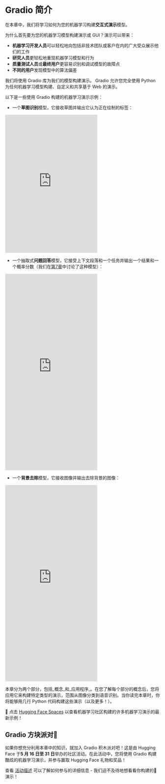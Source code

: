 # Gradio 简介

在本章中，我们将学习如何为您的机器学习构建**交互式演示**模型。

为什么首先要为您的机器学习模型构建演示或 GUI？演示可以带来：

- **机器学习开发人员**可以轻松地向包括非技术团队或客户在内的广大受众展示他们的工作
- **研究人员**更轻松地重现机器学习模型和行为
- **质量测试人员**或**最终用户**更容易识别和调试模型的故障点
- **不同的用户**发现模型中的算法偏差

我们将使用 Gradio 库为我们的模型构建演示。 Gradio 允许您完全使用 Python 为任何机器学习模型构建、自定义和共享基于 Web 的演示。

以下是一些使用 Gradio 构建的机器学习演示示例：

* 一个**草图识别**模型，它接收草图并输出它认为正在绘制的标签：

<iframe src="https://course-demos-draw2.hf.space" frameBorder="0" height="450" title="Gradio app" class="container p-0 flex-grow space-iframe" allow="accelerometer; ambient-light-sensor; autoplay; battery; camera; document-domain; encrypted-media; fullscreen; geolocation; gyroscope; layout-animations; legacy-image-formats; magnetometer; microphone; midi; oversized-images; payment; picture-in-picture; publickey-credentials-get; sync-xhr; usb; vr ; wake-lock; xr-spatial-tracking" sandbox="allow-forms allow-modals allow-popups allow-popups-to-escape-sandbox allow-same-origin allow-scripts allow-downloads"></iframe>

* 一个抽取式**问题回答**模型，它接受上下文段落和一个任务并输出一个结果和一个概率分数（我们在[第7章](/course/chapter7/7)中讨论了这种模型）：

<iframe src="https://course-demos-question-answering-simple.hf.space" frameBorder="0" height="640" title="Gradio app" class="container p-0 flex-grow space-iframe" allow="accelerometer; ambient-light-sensor; autoplay; battery; camera; document-domain; encrypted-media; fullscreen; geolocation; gyroscope; layout-animations; legacy-image-formats; magnetometer; microphone; midi; oversized-images; payment; picture-in-picture; publickey-credentials-get; sync-xhr; usb; vr ; wake-lock; xr-spatial-tracking" sandbox="allow-forms allow-modals allow-popups allow-popups-to-escape-sandbox allow-same-origin allow-scripts allow-downloads"></iframe>

* 一个**背景去除**模型，它接收图像并输出去除背景的图像：

<iframe src="https://course-demos-remove-bg-original.hf.space" frameBorder="0" height="640" title="Gradio app" class="container p-0 flex-grow space-iframe" allow="accelerometer; ambient-light-sensor; autoplay; battery; camera; document-domain; encrypted-media; fullscreen; geolocation; gyroscope; layout-animations; legacy-image-formats; magnetometer; microphone; midi; oversized-images; payment; picture-in-picture; publickey-credentials-get; sync-xhr; usb; vr ; wake-lock; xr-spatial-tracking" sandbox="allow-forms allow-modals allow-popups allow-popups-to-escape-sandbox allow-same-origin allow-scripts allow-downloads"></iframe>

本章分为两个部分，包括_概念_和_应用程序_。在您了解每个部分的概念后，您将应用它来构建特定类型的演示，范围从图像分类到语音识别。当你读完本章时，你将能够用几行 Python 代码构建这些演示（以及更多！）。

👀 点击 <a href="https://huggingface.co/spaces" target="_blank">Hugging Face Spaces</a> 以查看机器学习社区构建的许多机器学习演示的最新示例！

## Gradio 方块派对🥳

如果你想充分利用本章中的知识，就加入 Gradio 积木派对吧！这是由 Hugging Face 于**5 月 16 日至 31 日**举办的社区活动。在此活动中，您将使用 Gradio 构建酷炫的机器学习演示，并参与赢取 Hugging Face 礼物和奖品！

查看 [活动描述](https://github.com/AK391/community-events/blob/main/gradio-blocks/README.md) 可以了解如何参与的详细信息 - 我们迫不及待地想看看你构建的🤗演示！
